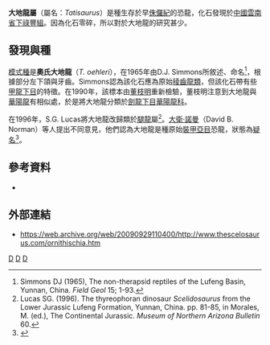 {{Automatic Taxobox
| taxon = Tatisaurus
| status = fossil
| fossil_range = {{fossil_range|锡内穆阶}}
| image = 
| image_caption = 
| authority = Simmons, 1965
| type_species = '''奧氏大地龍<br>''Tatisaurus oehleri'''''
| type_species_authority = Simmons, 1965 
}}

'''大地龍屬'''（屬名：''Tatisaurus''）是種生存於早[[侏儸紀|侏儸紀]]的恐龍，化石發現於[[中國|中國]][[雲南省|雲南省]][[下祿豐組|下祿豐組]]。因為化石零碎，所以對於大地龍的研究甚少。

==發現與種==
[[模式種|模式種]]是'''奧氏大地龍'''（''T. oehleri''），在1965年由D.J. Simmons所敘述、命名<ref>Simmons DJ (1965), The non-therapsid reptiles of the Lufeng Basin, Yunnan, China. ''Field Geol'' 15; 1-93.</ref>，根據部分左下頜與牙齒。Simmons認為該化石應為原始[[稜齒龍類|稜齒龍類]]，但該化石帶有些[[甲龍下目|甲龍下目]]的特徵。在1990年，該標本由[[董枝明|董枝明]]重新檢驗，董枝明注意到大地龍與[[華陽龍|華陽龍]]有相似處，於是將大地龍分類於[[劍龍下目|劍龍下目]][[華陽龍科|華陽龍科]]。

在1996年，S.G. Lucas將大地龍改歸類於[[腿龍|腿龍]]屬<ref>Lucas SG.  (1996).  The thyreophoran dinosaur ''Scelidosaurus'' from the Lower Jurassic Lufeng Formation, Yunnan, China.  pp. 81-85, in Morales, M. (ed.), The Continental Jurassic.  ''Museum of Northern Arizona Bulletin'' 60.</ref>。[[大衛·諾曼|大衛·諾曼]]（David B. Norman）等人提出不同意見，他們認為大地龍是種原始[[裝甲亞目|裝甲亞目]]恐龍，狀態為[[疑名|疑名]]<ref name=NBM07>{{cite journal |last=Norman |first=David B. |coauthors=Butler, Richard J.; and Maidment, Susannah C.R. |year=2007 |title=Reconsidering the status and affinities of the ornithischian dinosaur ''Tatisaurus oehleri'' Simmons, 1965 |journal=Zoological Journal of the Linnean Society |volume=150 |pages=865–874 |doi=10.1111/j.1096-3642.2007.00301.x }}</ref>。

==參考資料==
{{reflist}}
*{{cite book|author=董枝明|year=1992|title=Dinosaurian Faunas of China|publisher=China Ocean Press, Beijing|id=ISBN 978-3-540-52084-9}}

==外部連結==
* https://web.archive.org/web/20090929110400/http://www.thescelosaurus.com/ornithischia.htm
{{裝甲類|A.}}
{{Taxonbar|from=Q1955108}}

[[Category:装甲类|D]]
[[Category:亞洲恐龍|D]]
[[Category:侏羅紀恐龍|D]]


{{dinosaur-stub}}